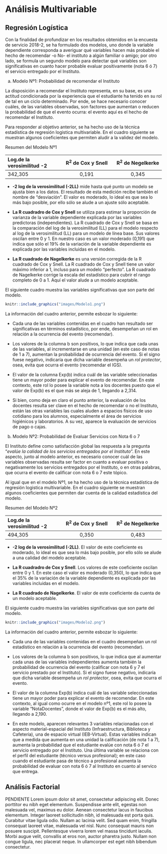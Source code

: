 # Análisis Multivariable

## Regresión Logística

Con la finalidad de profundizar en los resultados obtenidos en la encuesta de servicio 2018-2, se ha formulado dos modelos, uno donde la variable dependiente corresponda a averiguar qué variables hacen más probable el hecho de recomendar -o No- el instituto a algún familiar o amigo; por otro lado, se formula un segundo modelo para detectar qué variables son significativas en cuanto hacer probable evaluar positivamente (nota 6 ó 7) el servicio entregado por el Instituto.  

a) Modelo Nº1: Probabilidad de recomendar el Instituto

La disposición a recomendar el Instituto representa, en su base, es una actitud condicionada por la experiencia que el estudiante ha tenido en su rol de tal en un ciclo determinado. Por ende, se hace necesario conocer cuáles, de las variables observadas, son factores que aumentan o reducen la probabilidad de que el evento ocurra: el evento aquí es el hecho de recomendar el Instituto. 

Para responder al objetivo anterior, se ha hecho uso de la técnica estadística de regresión logistica multivariable. En el cuadro siguiente se muestran algunos coeficientes que permiten aludir a la validez del modelo.

Resumen del Modelo Nº1

| Log.de la verosimilitud -2  | R^2^  de Cox y Snell | R^2^ de Negelkerke |
| :-------   | :------:   | :-----: |
| 342,305   | 0,191     | 0,345   |


+ **-2 log de la verosimilitud (-2LL)** mide hasta qué punto un modelo se ajusta bien a los datos. El resultado de esta medición recibe también el nombre de "desviación". El valor es moderado, lo ideal es que sea lo más bajo posible, por ello sólo se alude a un ajuste sólo aceptable.

+ **La R cuadradro de Cox y Snell** se utiliza para estimar la proporción de varianza de la variable dependiente explicada por las variables predictoras (independientes). La R cuadrado de Cox y Snell se basa en la comparación del log de la verosimilitud (LL) para el modelo respecto al log de la verosimilitud (LL) para un modelo de línea base. Sus valores oscilan entre 0 y 1. En nuestro caso es un valor moderado (0,191) que indica que sólo el 19% de la variación de la variable dependiente es explicada por las variables incluidas en el modelo. 

+ **La R cuadrado de Nagelkerke** es una versión corregida de la R cuadrado de Cox y Snell. La R cuadrado de Cox y Snell tiene un valor máximo inferior a 1, incluso para un modelo "perfecto". La R cuadrado de Nagelkerke corrige la escala del estadístico para cubrir el rango completo de 0 a 1. Aquí el valor alude a un modelo aceptable.

El siguiente cuadro muestra las variables significativas que son parte del modelo.

```r
knitr::include_graphics("images/Modelo1.png")
```

La información del cuadro anterior, permite esbozar lo siguiente:


* Cada una de las variables contenidas en el cuadro han resultado ser significativas en términos estadístico, por ende, desempeñan un rol en relación a la ocurrencia del evento (recomendar).

* Los valores de la columna b son positivos, lo que indica que cada unas de las variables, al incrementarse en una unidad (en este caso de notas de 1 a 7), aumentan la probabilidad de ocurrencia del evento. Si el signo fuese negativo, indicaría que dicha variable desempeña un *rol protector*, osea, evita que ocurra el evento (recomendar el IGS).

* El valor de la columna Exp(b) indica cuál de las variable seleccionadas tiene un mayor poder para explicar el evento de recomendar. En este contexto, este rol lo posee la variable nota a los docentes puesto que el valor de Exp(b) es el que más se aleja de 1, llegando a 2,314.

* Si bien, como deja en claro el punto anterior, la evaluación de los docentes resulta ser clave en el hecho de recomendar o no el Instituto, están las otras variables las cuales aluden a espacios físicos de uso cotidiano para los alumnos, especialmente el área de servicios higiénicos y laboratorios. A su vez, aparece la evaluación de servicios de pago o cajas.

b) Modelo Nº2: Probabilidad de Evaluar Servicios con Nota 6 o 7

El Instituto define como satisfacción global las respuesta a la pregunta "*evalúe la calidad de los servicios entregados por el Instituto*". En este aspecto, junto al modelo anterior, es necesario conocer cuál de las variables observadas resulta ser factor en cuanto a evaluar positiva o negativamente los servicios entregados por el Instituto, o en otras palabras, que ocurra el evento de calificar con nota 6 o 7 este tópico. 

Al igual que en el modelo Nº1, se ha hecho uso de la técnica estadística de regresión logistica multivariable. En el cuadro siguiente se muestran algunos coeficientes que permiten dar cuenta de la calidad estadística del modelo.

Resumen del Modelo Nº2

| Log.de la verosimilitud -2  | R^2^  de Cox y Snell | R^2^ de Negelkerke |
| :-------   | :------:   | :-----: |
| 494,305   | 0,350     | 0,483   |


+ **-2 log de la verosimilitud (-2LL)**. El valor de este coeficiente es moderado, lo ideal es que sea lo más bajo posible, por ello sólo se alude a una calidad del modelo aceptable.

+ **La R cuadradro de Cox y Snell**. Los valores de este coeficiente oscilan entre 0 y 1. En este caso el valor es moderado (0,350), lo que indica que el 35% de la variación de la variable dependiente es explicada por las variables incluidas en el modelo. 

+ **La R cuadrado de Nagelkerke**. El valor de este coeficiente da cuenta de un modelo aceptable.

El siguiente cuadro muestra las variables significativas que son parte del modelo.

```r
knitr::include_graphics("images/Modelo2.png")
```

La información del cuadro anterior, permite esbozar lo siguiente:

+ Cada una de las variables contenidas en el cuadro desempeñan un rol estadístico en relación a la ocurrencia del evento (recomendar).

+ Los valores de la columna b son positivos, lo que indica que al aumentar cada unas de las variables independientes aumenta también la probabilidad de ocurrencia del evento (calificar con nota 6 y 7 el servicio prestado por el Instituto). Si el signo fuese negativo, indicaría que dicha variable desempeña un *rol protector*, osea, evita que ocurra el evento.

+ El valor de la columna Exp(b) indica cuál de las variable seleccionadas tiene un mayor poder para explicar el evento de recomendar. En este contexto, al igual como ocurre en el modelo nº1, este rol lo posee la variable "NotaDocentes", donde el valor de Exp(b) es el más alto, llegando a 2,190.

+ En este modelo, aparecen relevantes 3 variables relacionadas con el aspecto material-espacial del Instituto (Infraestructura, Biblioteca y Cafetería), una de espacio virtual (IEB-Virtual). Estas variables indican que a medida que aumenta en una unidad la calificación (de nota 1 a 7), aumenta la probabilidad que el estudiante evalúe con nota 6 ó 7 el servicio entregado por el Instituto. Una última variable se relaciona con el perfil del estudiante (técnico versus profesional); en este caso cuando el estudiante pasa de técnico a profesional aumenta la probabilidad de evaluar con nota 6 ó 7 al Instituto en cuanto al servico que entrega. 

## Análisis Factorial

PENDIENTE
Lorem ipsum dolor sit amet, consectetur adipiscing elit. Donec porttitor eu nibh eget elementum. Suspendisse ante elit, egestas non malesuada vel, maximus eu dolor. Aenean consectetur lacus in faucibus elementum. Integer laoreet sollicitudin nibh, id malesuada est porta quis. Curabitur vitae ligula odio. Nullam ac lacinia velit. Sed quam enim, fringilla consequat laoreet vitae, malesuada vel nisl. Nunc consequat mauris non posuere suscipit. Pellentesque viverra lorem vel massa tincidunt iaculis. Morbi augue velit, convallis at eros non, auctor pharetra justo. Nullam non congue ligula, nec placerat neque. In ullamcorper est eget nibh bibendum consectetur.





